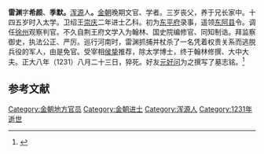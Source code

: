 '''雷渊'''字'''希颜'''、'''季默。'''[[浑源县|浑源]]人'''。'''[[金朝|金朝]]晚期文官、学者。三岁丧父，养于兄长家中。十四五岁时入太学。卫绍王[[崇慶|崇庆]]二年进士乙科。初为[[东平府_(北宋)|东平府]]录事，遥领[[东阿县|东阿县]]令。调任[[徐州市|徐州]]观察判官。不久自荆王府文学入为翰林、国史院编修官、同知制诰。拜监察御史，执法公正、严厉。巡行河南时，雷渊抓捕并杖杀了一名凭着权贵关系而逃脱兵役的军人，由是免官。受宰相[[侯挚|侯挚]]推荐，除太学博士，终于翰林修撰、大中大夫。正大八年（1231）八月二十三日，猝死。好友[[元好问|元好问]]为之撰写了墓志铭。<ref>{{Cite book|title=元好问文编年校注|last=狄|first=宝心|publisher=中华书局|year=2012|isbn=9787101082869|location=北京|pages=219-221}}</ref>

== 参考文献 ==
{{Reflist}}

[[Category:金朝地方官员|Category:金朝地方官员]]
[[Category:金朝进士|Category:金朝进士]]
[[Category:浑源人|Category:浑源人]]
[[Category:1231年逝世|Category:1231年逝世]]
